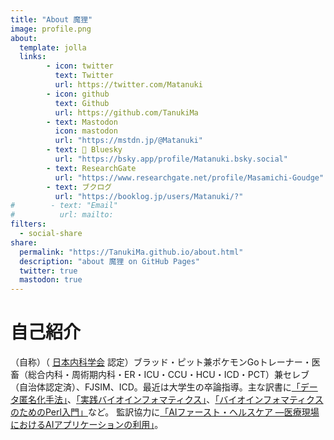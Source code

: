 ```yaml
---
title: "About 魔狸"
image: profile.png
about:
  template: jolla
  links:
        - icon: twitter
          text: Twitter
          url: https://twitter.com/Matanuki
        - icon: github
          text: Github
          url: https://github.com/TanukiMa
        - text: Mastodon
          icon: mastodon
          url: "https://mstdn.jp/@Matanuki"
        - text: 🦋 Bluesky
          url: "https://bsky.app/profile/Matanuki.bsky.social"
        - text: ResearchGate
          url: "https://www.researchgate.net/profile/Masamichi-Goudge"
        - text: ブクログ
          url: "https://booklog.jp/users/Matanuki/?"
#        - text: "Email"
#          url: mailto:
filters:
  - social-share
share:
  permalink: "https://TanukiMa.github.io/about.html"
  description: "about 魔狸 on GitHub Pages"
  twitter: true
  mastodon: true
---
```

# 自己紹介

（自称）（
[日本内科学会](https://www.naika.or.jp/)
認定）ブラッド・ピット兼ポケモンGoトレーナー・医畜（総合内科・周術期内科・ER・ICU・CCU・HCU・ICD・PCT）兼セレブ（自治体認定済）、FJSIM、ICD。最近は大学生の卒論指導。主な訳書に[「データ匿名化手法」](https://x.gd/uT8FF)、[「実践バイオインフォマティクス」](https://x.gd/k4eLb)、[「バイオインフォマティクスのためのPerl入門」](https://x.gd/D4rql)など。
監訳協力に[「AIファースト・ヘルスケア ―医療現場におけるAIアプリケーションの利用」](https://x.gd/qZcA4)。
